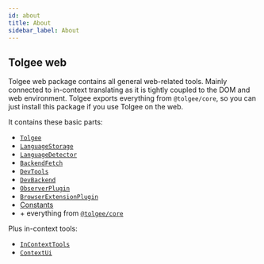 ```yaml
---
id: about
title: About
sidebar_label: About
---
```


## Tolgee web

Tolgee web package contains all general web-related tools. Mainly connected to in-context translating as it is tightly coupled to the DOM and web environment. Tolgee exports everything from `@tolgee/core`, so you can just install this package if you use Tolgee on the web.

It contains these basic parts:

- [`Tolgee`](./plugins#tolgee)
- [`LanguageStorage`](./plugins#languagestorage)
- [`LanguageDetector`](./plugins#languagedetector)
- [`BackendFetch`](./plugins#backendfetch)
- [`DevTools`](./tools#devtools)
- [`DevBackend`](./plugins#devbackend)
- [`ObserverPlugin`](./plugins#observerplugin)
- [`BrowserExtensionPlugin`](./plugins#browserextensionplugin)
- [Constants](./constants)
- \+ everything from [`@tolgee/core`](../core_package/about)

Plus in-context tools:

- [`InContextTools`](./tools#incontexttools)
- [`ContextUi`](./tools#contextui)


